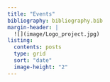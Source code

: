 ```yaml
---
title: "Events"
bibliography: bibliography.bib
margin-header: |
  ![](image/Logo_project.jpg)
listing:
  contents: posts
  type: grid
  sort: "date"
  image-height: "2"
---
```

